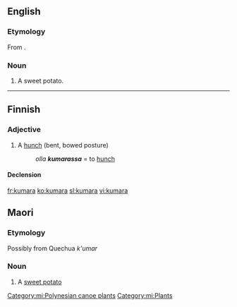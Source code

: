 ==English==

===Etymology===
From {{etyl|mi|en}}.

===Noun===
{{en-noun|kumara|}}

# {{New Zealand}} A sweet potato.

----

==Finnish==

===Adjective===
{{fi-adj||comp=kumarampi|sup=kumarin}}

# A [[hunch]] (bent, bowed posture)
#: ''olla '''kumarassa''''' = to [[hunch]]

====Declension====
{{fi-decl-koira|kumar|||a|}}

[[fr:kumara]]
[[ko:kumara]]
[[sl:kumara]]
[[vi:kumara]]

==Maori==

===Etymology===
Possibly from Quechua ''k'umar''

===Noun===
{{head|mi|noun}}

#A [[sweet potato]]
[[Category:mi:Polynesian canoe plants]]
[[Category:mi:Plants]]